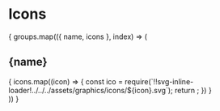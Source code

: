 
<Meta title="Styleguide/Icons" />

# Icons

<div>
  {
    groups.map(({ name, icons }, index) => (
      <div key={index}>
        <Anchor storyId={camelCase(name)} /><h2 id={camelCase(name)}>{name}</h2>
        <IconGallery>
          {
            icons.map((icon) => {
              const ico = require(`!!svg-inline-loader!../../../assets/graphics/icons/${icon}.svg`);
              return <IconItem key={icon} name={icon}><InlineSVG className='svg-icon' src={ico} /></IconItem>;
            })
          }
        </IconGallery>
      </div>
    ))
  }
</div>
